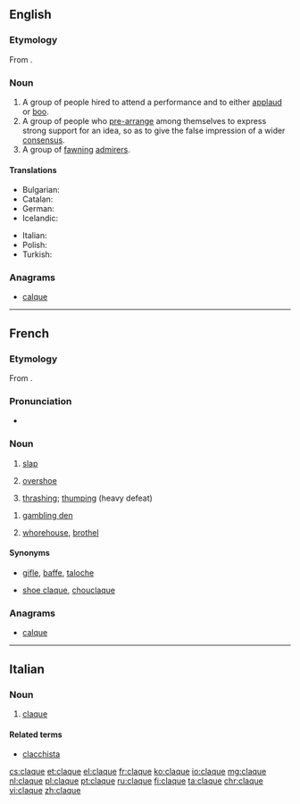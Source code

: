 {{also|Claque}}
==English==

===Etymology===
From {{etyl|fr|en}} {{term|lang=fr|claquer||to clap one's hands}}.

===Noun===
{{en-noun}}

# A group of people hired to attend a performance and to either [[applaud]] or [[boo]].
# A group of people who [[pre-arrange]] among themselves to express strong support for an idea, so as to give the false impression of a wider [[consensus]].
# A group of [[fawning]] [[admirer]]s.

====Translations====
{{trans-top|people hired to applaud or boo}}
* Bulgarian: {{t+|bg|клакьори|p}}
* Catalan: {{t|ca|claca|f}}
* German: {{t+|de|Claque|f}}
* Icelandic: {{t|is|klapplið|n}}
{{trans-mid}}
* Italian: {{t|it|claque|f}}
* Polish: {{t+|pl|klaka|f}}
* Turkish: {{t+|tr|şakşakçı}}
{{trans-bottom}}

===Anagrams===
* [[calque#English|calque]]

----

==French==
===Etymology===
From {{term|claquer|lang=fr}}.

===Pronunciation===
*{{IPA|/klak/|lang=fr}}

===Noun===
{{fr-noun|f}}

# [[slap#English|slap]]
# {{context|Quebec|lang=fr}} [[overshoe]]
# {{context|sports|lang=fr}} [[thrashing]]; [[thumping]] (heavy defeat)

{{fr-noun|m}}

# {{cx|slang|lang=fr}} [[gambling den]]
# {{cx|slang|lang=fr}} [[whorehouse]], [[brothel]]

====Synonyms====
* {{sense|slap}} [[gifle]], [[baffe]], [[taloche]]
* {{sense|overshoe}} [[shoe claque]], [[chouclaque]]

===Anagrams===
* [[calque#French|calque]]

----

==Italian==

===Noun===
{{head|it|noun|g=f|invariable}}

# [[claque#English|claque]]

====Related terms====
* [[clacchista]]

[[cs:claque]]
[[et:claque]]
[[el:claque]]
[[fr:claque]]
[[ko:claque]]
[[io:claque]]
[[mg:claque]]
[[nl:claque]]
[[pl:claque]]
[[pt:claque]]
[[ru:claque]]
[[fi:claque]]
[[ta:claque]]
[[chr:claque]]
[[vi:claque]]
[[zh:claque]]